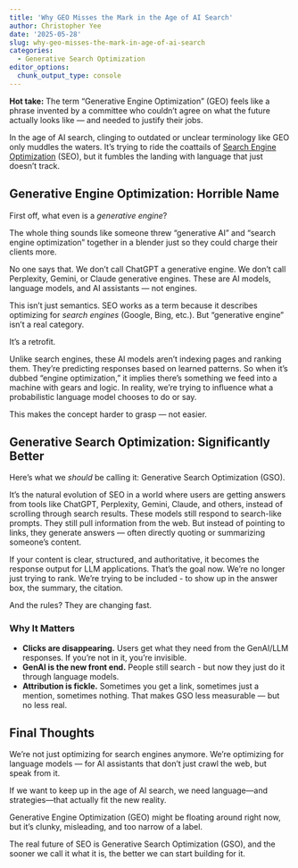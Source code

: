 ```yaml
---
title: 'Why GEO Misses the Mark in the Age of AI Search'
author: Christopher Yee
date: '2025-05-28'
slug: why-geo-misses-the-mark-in-age-of-ai-search
categories:
  - Generative Search Optimization
editor_options: 
  chunk_output_type: console
---
```


**Hot take:** The term "Generative Engine Optimization" (GEO) feels like a phrase invented by a committee who couldn't agree on what the future actually looks like — and needed to justify their jobs.

In the age of AI search, clinging to outdated or unclear terminology like GEO only muddles the waters. It’s trying to ride the coattails of [Search Engine Optimization](https://www.christopheryee.org/categories/search-engine-optimization/) (SEO), but it fumbles the landing with language that just doesn’t track.

## Generative Engine Optimization: Horrible Name

First off, what even is a *generative engine*?

The whole thing sounds like someone threw "generative AI" and "search engine optimization" together in a blender just so they could charge their clients more.

No one says that. We don’t call ChatGPT a generative engine. We don’t call Perplexity, Gemini, or Claude generative engines. These are AI models, language models, and AI assistants — not engines.

This isn’t just semantics. SEO works as a term because it describes optimizing for *search engines* (Google, Bing, etc.). But "generative engine" isn’t a real category.

It’s a retrofit.

Unlike search engines, these AI models aren’t indexing pages and ranking them. They’re predicting responses based on learned patterns. So when it’s dubbed "engine optimization," it implies there’s something we feed into a machine with gears and logic. In reality, we’re trying to influence what a probabilistic language model chooses to do or say.

This makes the concept harder to grasp — not easier.

## Generative Search Optimization: Significantly Better

Here's what we *should* be calling it: Generative Search Optimization (GSO).

It’s the natural evolution of SEO in a world where users are getting answers from tools like ChatGPT, Perplexity, Gemini, Claude, and others, instead of scrolling through search results. These models still respond to search-like prompts. They still pull information from the web. But instead of pointing to links, they generate answers — often directly quoting or summarizing someone’s content.

If your content is clear, structured, and authoritative, it becomes the response output for LLM applications. That's the goal now. We're no longer just trying to rank. We're trying to be included - to show up in the answer box, the summary, the citation.

And the rules? They are changing fast.

### Why It Matters

- **Clicks are disappearing.** Users get what they need from the GenAI/LLM responses. If you're not in it, you're invisible. 
- **GenAI is the new front end.** People still search - but now they just do it through language models.
- **Attribution is fickle.** Sometimes you get a link, sometimes just a mention, sometimes nothing. That makes GSO less measurable — but no less real.

## Final Thoughts

We’re not just optimizing for search engines anymore. We’re optimizing for language models — for AI assistants that don’t just crawl the web, but speak from it.

If we want to keep up in the age of AI search, we need language—and strategies—that actually fit the new reality.

Generative Engine Optimization (GEO) might be floating around right now, but it’s clunky, misleading, and too narrow of a label.

The real future of SEO is Generative Search Optimization (GSO), and the sooner we call it what it is, the better we can start building for it.



